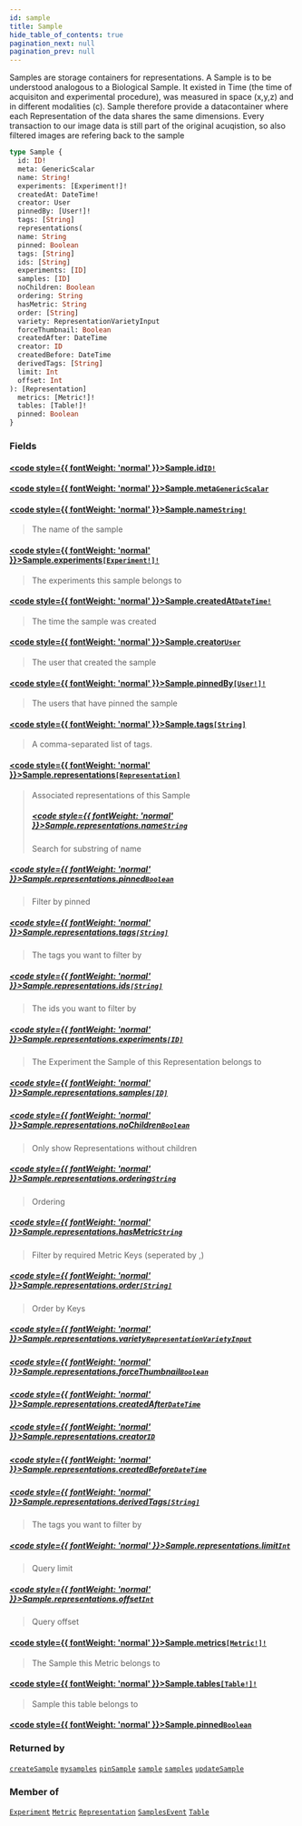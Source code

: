 ```yaml
---
id: sample
title: Sample
hide_table_of_contents: true
pagination_next: null
pagination_prev: null
---
```








Samples are storage containers for representations. A Sample is to be understood analogous to a Biological Sample. It existed in Time (the time of acquisiton and experimental procedure), was measured in space (x,y,z) and in different modalities (c). Sample therefore provide a datacontainer where each Representation of the data shares the same dimensions. Every transaction to our image data is still part of the original acuqistion, so also filtered images are refering back to the sample

```graphql
type Sample {
  id: ID!
  meta: GenericScalar
  name: String!
  experiments: [Experiment!]!
  createdAt: DateTime!
  creator: User
  pinnedBy: [User!]!
  tags: [String]
  representations(
  name: String
  pinned: Boolean
  tags: [String]
  ids: [String]
  experiments: [ID]
  samples: [ID]
  noChildren: Boolean
  ordering: String
  hasMetric: String
  order: [String]
  variety: RepresentationVarietyInput
  forceThumbnail: Boolean
  createdAfter: DateTime
  creator: ID
  createdBefore: DateTime
  derivedTags: [String]
  limit: Int
  offset: Int
): [Representation]
  metrics: [Metric!]!
  tables: [Table!]!
  pinned: Boolean
}
```


### Fields

#### [<code style={{ fontWeight: 'normal' }}>Sample.<b>id</b></code>](#)<Bullet />[`ID!`](/docs/schemas/mikro/scalars/id) <Badge class="secondary" text="non-null"/> <Badge class="secondary" text="scalar"/>
> 
> 

#### [<code style={{ fontWeight: 'normal' }}>Sample.<b>meta</b></code>](#)<Bullet />[`GenericScalar`](/docs/schemas/mikro/scalars/generic-scalar) <Badge class="secondary" text="scalar"/>
> 
> 

#### [<code style={{ fontWeight: 'normal' }}>Sample.<b>name</b></code>](#)<Bullet />[`String!`](/docs/schemas/mikro/scalars/string) <Badge class="secondary" text="non-null"/> <Badge class="secondary" text="scalar"/>
> The name of the sample
> 

#### [<code style={{ fontWeight: 'normal' }}>Sample.<b>experiments</b></code>](#)<Bullet />[`[Experiment!]!`](/docs/schemas/mikro/objects/experiment) <Badge class="secondary" text="non-null"/> <Badge class="secondary" text="object"/>
> The experiments this sample belongs to
> 

#### [<code style={{ fontWeight: 'normal' }}>Sample.<b>createdAt</b></code>](#)<Bullet />[`DateTime!`](/docs/schemas/mikro/scalars/date-time) <Badge class="secondary" text="non-null"/> <Badge class="secondary" text="scalar"/>
> The time the sample was created
> 

#### [<code style={{ fontWeight: 'normal' }}>Sample.<b>creator</b></code>](#)<Bullet />[`User`](/docs/schemas/mikro/objects/user) <Badge class="secondary" text="object"/>
> The user that created the sample
> 

#### [<code style={{ fontWeight: 'normal' }}>Sample.<b>pinnedBy</b></code>](#)<Bullet />[`[User!]!`](/docs/schemas/mikro/objects/user) <Badge class="secondary" text="non-null"/> <Badge class="secondary" text="object"/>
> The users that have pinned the sample
> 

#### [<code style={{ fontWeight: 'normal' }}>Sample.<b>tags</b></code>](#)<Bullet />[`[String]`](/docs/schemas/mikro/scalars/string) <Badge class="secondary" text="list"/> <Badge class="secondary" text="scalar"/>
> A comma-separated list of tags.
> 

#### [<code style={{ fontWeight: 'normal' }}>Sample.<b>representations</b></code>](#)<Bullet />[`[Representation]`](/docs/schemas/mikro/objects/representation) <Badge class="secondary" text="list"/> <Badge class="secondary" text="object"/>
> Associated representations of this Sample
> ##### [<code style={{ fontWeight: 'normal' }}>Sample.representations.<b>name</b></code>](#)<Bullet />[`String`](/docs/schemas/mikro/scalars/string) <Badge class="secondary" text="scalar"/>
> Search for substring of name
> 

##### [<code style={{ fontWeight: 'normal' }}>Sample.representations.<b>pinned</b></code>](#)<Bullet />[`Boolean`](/docs/schemas/mikro/scalars/boolean) <Badge class="secondary" text="scalar"/>
> Filter by pinned
> 

##### [<code style={{ fontWeight: 'normal' }}>Sample.representations.<b>tags</b></code>](#)<Bullet />[`[String]`](/docs/schemas/mikro/scalars/string) <Badge class="secondary" text="list"/> <Badge class="secondary" text="scalar"/>
> The tags you want to filter by
> 

##### [<code style={{ fontWeight: 'normal' }}>Sample.representations.<b>ids</b></code>](#)<Bullet />[`[String]`](/docs/schemas/mikro/scalars/string) <Badge class="secondary" text="list"/> <Badge class="secondary" text="scalar"/>
> The ids you want to filter by
> 

##### [<code style={{ fontWeight: 'normal' }}>Sample.representations.<b>experiments</b></code>](#)<Bullet />[`[ID]`](/docs/schemas/mikro/scalars/id) <Badge class="secondary" text="list"/> <Badge class="secondary" text="scalar"/>
> The Experiment the Sample of this Representation belongs to
> 

##### [<code style={{ fontWeight: 'normal' }}>Sample.representations.<b>samples</b></code>](#)<Bullet />[`[ID]`](/docs/schemas/mikro/scalars/id) <Badge class="secondary" text="list"/> <Badge class="secondary" text="scalar"/>
> 
> 

##### [<code style={{ fontWeight: 'normal' }}>Sample.representations.<b>noChildren</b></code>](#)<Bullet />[`Boolean`](/docs/schemas/mikro/scalars/boolean) <Badge class="secondary" text="scalar"/>
> Only show Representations without children
> 

##### [<code style={{ fontWeight: 'normal' }}>Sample.representations.<b>ordering</b></code>](#)<Bullet />[`String`](/docs/schemas/mikro/scalars/string) <Badge class="secondary" text="scalar"/>
> Ordering
> 

##### [<code style={{ fontWeight: 'normal' }}>Sample.representations.<b>hasMetric</b></code>](#)<Bullet />[`String`](/docs/schemas/mikro/scalars/string) <Badge class="secondary" text="scalar"/>
> Filter by required Metric Keys (seperated by ,)
> 

##### [<code style={{ fontWeight: 'normal' }}>Sample.representations.<b>order</b></code>](#)<Bullet />[`[String]`](/docs/schemas/mikro/scalars/string) <Badge class="secondary" text="list"/> <Badge class="secondary" text="scalar"/>
> Order by Keys
> 

##### [<code style={{ fontWeight: 'normal' }}>Sample.representations.<b>variety</b></code>](#)<Bullet />[`RepresentationVarietyInput`](/docs/schemas/mikro/enums/representation-variety-input) <Badge class="secondary" text="enum"/>
> 
> 

##### [<code style={{ fontWeight: 'normal' }}>Sample.representations.<b>forceThumbnail</b></code>](#)<Bullet />[`Boolean`](/docs/schemas/mikro/scalars/boolean) <Badge class="secondary" text="scalar"/>
> 
> 

##### [<code style={{ fontWeight: 'normal' }}>Sample.representations.<b>createdAfter</b></code>](#)<Bullet />[`DateTime`](/docs/schemas/mikro/scalars/date-time) <Badge class="secondary" text="scalar"/>
> 
> 

##### [<code style={{ fontWeight: 'normal' }}>Sample.representations.<b>creator</b></code>](#)<Bullet />[`ID`](/docs/schemas/mikro/scalars/id) <Badge class="secondary" text="scalar"/>
> 
> 

##### [<code style={{ fontWeight: 'normal' }}>Sample.representations.<b>createdBefore</b></code>](#)<Bullet />[`DateTime`](/docs/schemas/mikro/scalars/date-time) <Badge class="secondary" text="scalar"/>
> 
> 

##### [<code style={{ fontWeight: 'normal' }}>Sample.representations.<b>derivedTags</b></code>](#)<Bullet />[`[String]`](/docs/schemas/mikro/scalars/string) <Badge class="secondary" text="list"/> <Badge class="secondary" text="scalar"/>
> The tags you want to filter by
> 

##### [<code style={{ fontWeight: 'normal' }}>Sample.representations.<b>limit</b></code>](#)<Bullet />[`Int`](/docs/schemas/mikro/scalars/int) <Badge class="secondary" text="scalar"/>
> Query limit
> 

##### [<code style={{ fontWeight: 'normal' }}>Sample.representations.<b>offset</b></code>](#)<Bullet />[`Int`](/docs/schemas/mikro/scalars/int) <Badge class="secondary" text="scalar"/>
> Query offset
> 

#### [<code style={{ fontWeight: 'normal' }}>Sample.<b>metrics</b></code>](#)<Bullet />[`[Metric!]!`](/docs/schemas/mikro/objects/metric) <Badge class="secondary" text="non-null"/> <Badge class="secondary" text="object"/>
> The Sample this Metric belongs to
> 

#### [<code style={{ fontWeight: 'normal' }}>Sample.<b>tables</b></code>](#)<Bullet />[`[Table!]!`](/docs/schemas/mikro/objects/table) <Badge class="secondary" text="non-null"/> <Badge class="secondary" text="object"/>
> Sample this table belongs to
> 

#### [<code style={{ fontWeight: 'normal' }}>Sample.<b>pinned</b></code>](#)<Bullet />[`Boolean`](/docs/schemas/mikro/scalars/boolean) <Badge class="secondary" text="scalar"/>
> 
> 



### Returned by

[`createSample`](/docs/schemas/mikro/mutations/create-sample)  <Badge class="secondary" text="mutation"/><Bullet />[`mysamples`](/docs/schemas/mikro/queries/mysamples)  <Badge class="secondary" text="query"/><Bullet />[`pinSample`](/docs/schemas/mikro/mutations/pin-sample)  <Badge class="secondary" text="mutation"/><Bullet />[`sample`](/docs/schemas/mikro/queries/sample)  <Badge class="secondary" text="query"/><Bullet />[`samples`](/docs/schemas/mikro/queries/samples)  <Badge class="secondary" text="query"/><Bullet />[`updateSample`](/docs/schemas/mikro/mutations/update-sample)  <Badge class="secondary" text="mutation"/>

### Member of

[`Experiment`](/docs/schemas/mikro/objects/experiment)  <Badge class="secondary" text="object"/><Bullet />[`Metric`](/docs/schemas/mikro/objects/metric)  <Badge class="secondary" text="object"/><Bullet />[`Representation`](/docs/schemas/mikro/objects/representation)  <Badge class="secondary" text="object"/><Bullet />[`SamplesEvent`](/docs/schemas/mikro/objects/samples-event)  <Badge class="secondary" text="object"/><Bullet />[`Table`](/docs/schemas/mikro/objects/table)  <Badge class="secondary" text="object"/>



